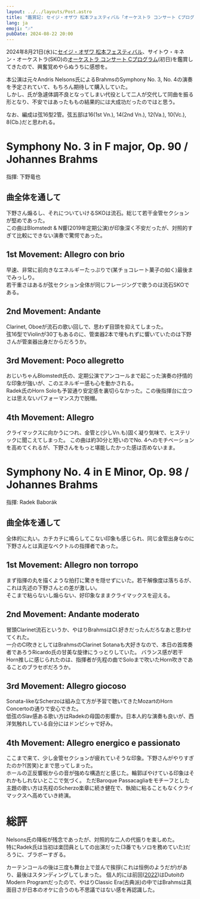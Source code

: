 ```yaml
---
layout: ../../layouts/Post.astro
title: "鑑賞記: セイジ・オザワ 松本フェスティバル「オーケストラ コンサート Cプログラム」"
lang: ja
emoji: "🎶"
pubDate: 2024-08-22 20:00
---
```


2024年8月21日(水)に[セイジ・オザワ 松本フェスティバル](https://ozawa-festival.com)、サイトウ・キネン・オーケストラ(SKO)の[オーケストラ コンサート Cプログラム](https://www.ozawa-festival.com/programs/2024/orchestra-c.html)(初日)を鑑賞してきたので、興奮覚めやらぬうちに感想を。

本公演は元々Andris Nelsons氏によるBrahmsのSymphony No. 3, No. 4の演奏を予定されていて、もちろん期待して購入していた。  
しかし、氏が急遽体調不良となってしまい代役として二人が交代して同曲を振る形となり、不安ではあったももの結果的には大成功だったのではと思う。

なお、編成は弦16型2管。弦五部は16(1st Vn.), 14(2nd Vn.), 12(Va.), 10(Vc.), 8(Cb.)だと思われる。

# Symphony No. 3 in F major, Op. 90 / Johannes Brahms

指揮: 下野竜也

## 曲全体を通して

下野さん煽るし、それについていけるSKOは流石。総じて若干金管セクションが堅めであった。  
この曲はBlomstedt & N響(2019年定期公演)が印象深く不安だったが、対照的すぎて比較にできない演奏で驚愕であった。

## 1st Movement: Allegro con brio

早速、非常に前向きなエネルギーたっぷりで(某チョコレート菓子の如く)最後までみっしり。  
若干重さはあるが弦セクション全体が同じフレージングで歌うのは流石SKOである。

## 2nd Movement: Andante

Clarinet, Oboeが流石の歌い回しで、思わず目頭を抑えてしまった。  
弦16型でViolinが30丁もあるのに、管楽器2本で埋もれずに響いていたのは下野さんが管楽器出身だからだろうか。

## 3rd Movement: Poco allegretto

おじいちゃんBlomstedt氏の、定期公演でアンコールまで起こった演奏の抒情的な印象が強いが、このエネルギー感も心を動かされる。  
Radek氏のHorn Soloも予習通り安定感を裏切らなかった。この後指揮台に立つとは思えないパフォーマンス力で脱帽。

## 4th Movement: Allegro

クライマックスに向かうにつれ、金管と(少しVn.も)固く凝り気味で、ヒステリックに聞こえてしまった。
この曲は約30分と短いのでNo. 4へのモチベーションを高めてくれるが、下野さんをもっと堪能したかった感は否めないまま。

# Symphony No. 4 in E Minor, Op. 98 / Johannes Brahms

指揮: Radek Baborák

## 曲全体を通して

全体的に丸い。カチカチに鳴らしてこない印象も感じられ、同じ金管出身なのに下野さんとは真逆なベクトルの指揮者であった。

## 1st Movement: Allegro non torropo

まず指揮の丸を描くような拍打に驚きを隠せずにいた。若干解像度は落ちるが、これは先述の下野さんとの差が激しい。  
そこまで粘らないし煽らない、好印象なままクライマックスを迎える。

## 2nd Movement: Andante moderato

冒頭Clarinet流石というか、やはりBrahmsはCl.好きだったんだろなあと思わせてくれた。  
一介のCl吹きとしてはBrahmsのClarinet Sotanaも大好きなので、本日の首席奏者であろうRicardo氏の甘美な旋律にうっとりしていた。
バランス感が若干Horn推しに感じられたのは、指揮者が先程の曲でSoloまで吹いたHorn吹きであることのブラセボだろうか。

## 3rd Movement: Allegro giocoso

Sonata-likeなScherzoは組み立て方が予習で聴いてきたMozartのHorn Concertoの通りで安心できた。  
低弦のSlav感ある歌い方はRadekの母国の影響か。日本人的な演奏も良いが、西洋気触れしている自分にはドンピシャで好み。

## 4th Movement: Allegro energico e passionato

ここまで来て、少し金管セクションが疲れていそうな印象。下野さんがやりすぎたのか?(苦笑)とまで思ってしまった。  
ホールの正反響板からの音が強めな構造だと感じた。輪郭ぼやけている印象はそれかもしれないとここで気づく。
ただBaroque Passacagliaをモチーフとした主題の歌い方は先程のScherzo楽章に続き健在で、執拗に粘ることもなくクライマックスへ高めていき終演。

# 総評

Nelsons氏の降板が残念であったが、対照的な二人の代振りを楽しめた。  
特にRadek氏は当初は楽団員としての出演だった(3番でもソロを務めていた)だろうに、ブラボーすぎる。

カーテンコールの後は三度も舞台上で並んで挨拶(これは恒例のようだが)があり、最後はスタンディングしてしまった。
個人的には前回([2022](https://www.ozawa-festival.com/programs/2022/orchestra.html))はDutoitのModern Programだったので、やはりClassic Era(古典派)の中ではBrahmsは真面目さが日本のオケに合うのも不思議ではない感を再認識した。
